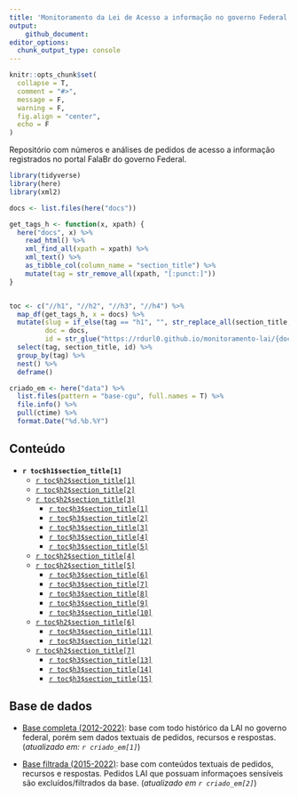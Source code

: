 ```yaml
---
title: 'Monitoramento da Lei de Acesso a informação no governo Federal'
output:
    github_document:
editor_options: 
  chunk_output_type: console
---
```


```r
knitr::opts_chunk$set(
  collapse = T,
  comment = "#>",
  message = F,
  warning = F,
  fig.align = "center",
  echo = F
)
```

Repositório com números e análises de pedidos de acesso a informação registrados no portal FalaBr do governo Federal.

```r
library(tidyverse)
library(here)
library(xml2)

docs <- list.files(here("docs"))

get_tags_h <- function(x, xpath) {
  here("docs", x) %>% 
    read_html() %>% 
    xml_find_all(xpath = xpath) %>% 
    xml_text() %>% 
    as_tibble_col(column_name = "section_title") %>% 
    mutate(tag = str_remove_all(xpath, "[:punct:]"))
}


toc <- c("//h1", "//h2", "//h3", "//h4") %>% 
  map_df(get_tags_h, x = docs) %>% 
  mutate(slug = if_else(tag == "h1", "", str_replace_all(section_title, "\\s", "_")),
         doc = docs,
         id = str_glue("https://rdurl0.github.io/monitoramento-lai/{doc}#{slug}")) %>%
  select(tag, section_title, id) %>% 
  group_by(tag) %>%
  nest() %>% 
  deframe()

criado_em <- here("data") %>% 
  list.files(pattern = "base-cgu", full.names = T) %>%
  file.info() %>% 
  pull(ctime) %>%
  format.Date("%d.%b.%Y")
```

## Conteúdo

- **`r toc$h1$section_title[1]`**
  + [`r toc$h2$section_title[1]`](`r toc$h2$id[1]`)
  + [`r toc$h2$section_title[2]`](`r toc$h2$id[2]`)
  + [`r toc$h2$section_title[3]`](`r toc$h2$id[3]`)
    + [`r toc$h3$section_title[1]`](`r toc$h3$id[1]`)
    + [`r toc$h3$section_title[2]`](`r toc$h3$id[2]`)
    + [`r toc$h3$section_title[3]`](`r toc$h3$id[3]`)
    + [`r toc$h3$section_title[4]`](`r toc$h3$id[4]`)
    + [`r toc$h3$section_title[5]`](`r toc$h3$id[5]`)
  + [`r toc$h2$section_title[4]`](`r toc$h2$id[4]`)
  + [`r toc$h2$section_title[5]`](`r toc$h2$id[5]`)
    + [`r toc$h3$section_title[6]`](`r toc$h3$id[6]`)
    + [`r toc$h3$section_title[7]`](`r toc$h3$id[7]`)
    + [`r toc$h3$section_title[8]`](`r toc$h3$id[8]`)
    + [`r toc$h3$section_title[9]`](`r toc$h3$id[9]`)
    + [`r toc$h3$section_title[10]`](`r toc$h3$id[10]`)
  + [`r toc$h2$section_title[6]`](`r toc$h2$id[6]`)
    + [`r toc$h3$section_title[11]`](`r toc$h3$id[11]`)
    + [`r toc$h3$section_title[12]`](`r toc$h3$id[12]`)
  + [`r toc$h2$section_title[7]`](`r toc$h2$id[7]`)
    + [`r toc$h3$section_title[13]`](`r toc$h3$id[13]`)
    + [`r toc$h3$section_title[14]`](`r toc$h3$id[14]`)
    + [`r toc$h3$section_title[15]`](`r toc$h3$id[15]`)

## Base de dados

- [Base completa (2012-2022)](https://falabr.cgu.gov.br/publico/DownloadDados/DownloadDadosLai.aspx): base com todo histórico da LAI no governo federal, porém sem dados textuais de pedidos, recursos e respostas. (*atualizado em: `r criado_em[1]`*)

- [Base filtrada (2015-2022)](http://www.consultaesic.cgu.gov.br/busca/_layouts/15/DownloadPedidos/DownloadDados.aspx): base com conteúdos textuais de pedidos, recursos e respostas. Pedidos LAI que possuam informaçoes sensíveis são excluídos/filtrados da base. (*atualizado em `r criado_em[2]`*)
